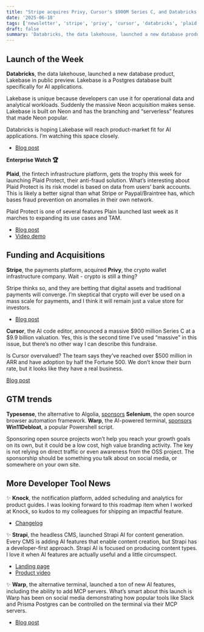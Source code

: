 ```yaml
---
title: "Stripe acquires Privy, Cursor's $900M Series C, and Databricks launches Lakebase"
date: '2025-06-18'
tags: ['newsletter', 'stripe', 'privy', 'cursor', 'databricks', 'plaid']
draft: false
summary: 'Databricks, the data lakehouse, launched a new database product, Lakebase in public preview. Lakebase is a Postgres database built specifically for AI applications.'
---
```


## **Launch of the Week**

**Databricks**, the data lakehouse, launched a new database product, Lakebase in public preview. Lakebase is a Postgres database built specifically for AI applications.

Lakebase is unique because developers can use it for operational data and analytical workloads. Suddenly the massive Neon acquisition makes sense. Lakebase is built on Neon and has the branching and “serverless” features that made Neon popular.

Databricks is hoping Lakebase will reach product-market fit for AI applications. I’m watching this space closely.

- [Blog post](https://www.databricks.com/blog/announcing-lakebase-public-preview)

**Enterprise Watch 🏆**

**Plaid**, the fintech infrastructure platform, gets the trophy this week for launching Plaid Protect, their anti-fraud solution. What’s interesting about Plaid Protect is its risk model is based on data from users’ bank accounts. This is likely a better signal than what Stripe or Paypal/Braintree has, which bases fraud prevention on anomalies in their own network.

Plaid Protect is one of several features Plain launched last week as it marches to expanding its use cases and TAM.

- [Blog post](https://plaid.com/blog/plaid-protect-antifraud)
- [Video demo](https://www.youtube.com/watch?v=erM1UDD6JXc&t=4s)

## **Funding and Acquisitions**

**Stripe**, the payments platform, acquired **Privy**, the crypto wallet infrastructure company. Wait \- crypto is still a thing?

Stripe thinks so, and they are betting that digital assets and traditional payments will converge. I’m skeptical that crypto will ever be used on a mass scale for payments, and I think it will remain just a value store for investors.

- [Blog post](https://privy.io/blog/announcing-our-acquisition-by-stripe%20)

**Cursor**, the AI code editor, announced a massive $900 million Series C at a $9.9 billion valuation. Yes, this is the second time I’ve used “massive” in this issue, but there’s no other way I can describe this fundraise.

Is Cursor overvalued? The team says they’ve reached over $500 million in ARR and have adoption by half the Fortune 500\. We don’t know their burn rate, but it looks like they have a real business.

[Blog post](https://www.cursor.com/blog/series-c%20)

## GTM trends

**Typesense**, the alternative to Algolia, [sponsors](https://x.com/jasonbosco/status/1933613798285296091) **Selenium**, the open source browser automation framework. **Warp**, the AI-powered terminal, [sponsors](https://www.linkedin.com/posts/hashimwarren_if-youre-warp-how-do-you-reach-windows-activity-7327681012572778497-jWAX?utm_source=share&utm_medium=member_desktop&rcm=ACoAAAB13hIBgvkk8Jc-7qRKNppUYPiHV2AI_i8) **Win11Debloat**, a popular Powershell script.

Sponsoring open source projects won’t help you reach your growth goals on its own, but it could be a low cost, high value branding activity. The key is not relying on direct traffic or even awareness from the OSS project. The sponsorship should be something you talk about on social media, or somewhere on your own site.

## **More Developer Tool News**

✨ **Knock**, the notification platform, added scheduling and analytics for product guides. I was looking forward to this roadmap item when I worked at Knock, so kudos to my colleagues for shipping an impactful feature.

- [Changelog](https://knock.app/changelog/2025-06-16)

✨ **Strapi**, the headless CMS, launched Strapi AI for content generation. Every CMS is adding AI features that enable content creation, but Strapi has a developer-first approach. Strapi AI is focused on producing content types. I love it when AI features are actually useful and a little circumspect.

- [Landing page](https://strapi.io/ai)
- [Product video](https://www.youtube.com/watch?v=Y8hpZZk5lAY)

✨ **Warp**, the alternative terminal, launched a ton of new AI features, including the ability to add MCP servers. What’s smart about this launch is Warp has been on social media demonstrating how popular tools like Slack and Prisma Postgres can be controlled on the terminal via their MCP servers.

- [Blog post](https://www.warp.dev/blog/launch-log-3)
